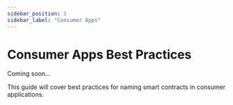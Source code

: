 ```yaml
---
sidebar_position: 3
sidebar_label: "Consumer Apps"
---
```


# Consumer Apps Best Practices

Coming soon...

This guide will cover best practices for naming smart contracts in consumer applications.

